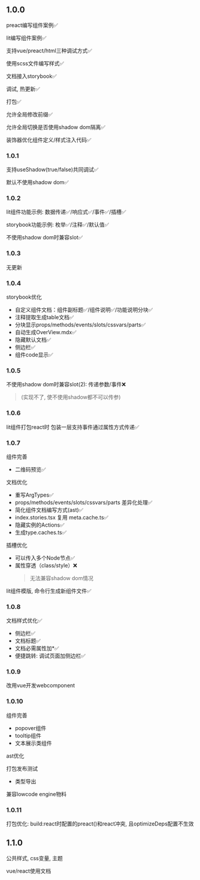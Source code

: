 ## 1.0.0

preact编写组件案例✅

lit编写组件案例✅

支持vue/preact/html三种调试方式✅

使用scss文件编写样式✅

文档接入storybook✅

调试, 热更新✅

打包✅

允许全局修改前缀✅

允许全局切换是否使用shadow dom隔离✅

装饰器优化组件定义/样式注入代码✅

### 1.0.1

支持useShadow(true/false)共同调试✅

默认不使用shadow dom✅

### 1.0.2

lit组件功能示例: 数据传递✅/响应式✅/事件✅/插槽✅

storybook功能示例: 枚举✅/注释✅/默认值✅

不使用shadow dom时兼容slot✅

### 1.0.3

无更新

### 1.0.4

storybook优化
- 自定义组件文档：组件副标题✅/组件说明✅/功能说明分块✅
- 注释提取生成table文档✅
- 分块显示props/methods/events/slots/cssvars/parts✅
- 自动生成OverView.mdx✅
- 隐藏默认文档✅
- 侧边栏✅
- 组件code显示✅

### 1.0.5

不使用shadow dom时兼容slot(2): 传递参数/事件❌
> (实现不了, 使不使用shadow都不可以传参)

### 1.0.6

lit组件打包react时 包装一层支持事件通过属性方式传递✅

### 1.0.7

组件完善
- 二维码预览✅

文档优化
- 重写ArgTypes✅
- props/methods/events/slots/cssvars/parts 差异化处理✅
- 简化组件文档编写方式(ast)✅
- index.stories.tsx 复用 meta.cache.ts✅
- 隐藏实例的Actions✅
- 生成type.caches.ts✅

插槽优化
- 可以传入多个Node节点✅
- 属性穿透（class/style）❌
  > 无法兼容shadow dom情况

lit组件模版, 命令行生成新组件文件✅

### 1.0.8

文档样式优化✅
- 侧边栏✅
- 文档标题✅
- 文档必需属性加*✅
- 便捷跳转: 调试页面加侧边栏✅



### 1.0.9

改用vue开发webcomponent

### 1.0.10

组件完善
- popover组件
- tooltip组件
- 文本展示类组件

ast优化

打包发布测试
- 类型导出

兼容lowcode engine物料

### 1.0.11

打包优化: build:react时配置的preact()和react冲突, 且optimizeDeps配置不生效

## 1.1.0

公共样式, css变量, 主题

vue/react使用文档

